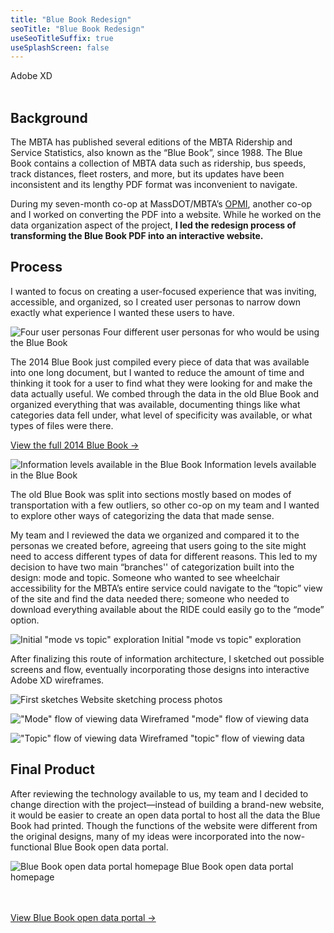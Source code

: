 ```yaml
---
title: "Blue Book Redesign"
seoTitle: "Blue Book Redesign"
useSeoTitleSuffix: true
useSplashScreen: false
---
```




<Underlining highlight>Adobe XD</Underlining>
<br />
<br />


## Background

The MBTA has published several editions of the MBTA Ridership and Service Statistics, also known as the “Blue Book”, since 1988. The Blue Book contains a collection of MBTA data such as ridership, bus speeds, track distances, fleet rosters, and more, but its updates have been inconsistent and its lengthy PDF format was inconvenient to navigate.

During my seven-month co-op at MassDOT/MBTA’s <a href="https://www.mass.gov/transportation-performance" target="_blank">OPMI</a>, another co-op and I worked on converting the PDF into a website. While he worked on the data organization aspect of the project, **I led the redesign process of transforming the Blue Book PDF into an interactive website.**

## Process

I wanted to focus on creating a user-focused experience that was inviting, accessible, and organized, so I created user personas to narrow down exactly what experience I wanted these users to have.

![Four user personas](./personas2.png)
<span class="img-cap">Four different user personas for who would be using the Blue Book</span>

The 2014 Blue Book just compiled every piece of data that was available into one long document, but I wanted to reduce the amount of time and thinking it took for a user to find what they were looking for and make the data actually useful. We combed through the data in the old Blue Book and organized everything that was available, documenting things like what categories data fell under, what level of specificity was available, or what types of files were there.

<a href="https://old.mbta.com/uploadedfiles/documents/2014%20BLUEBOOK%2014th%20Edition(1).pdf" target="_blank">View the full 2014 Blue Book &#8594;</a>

![Information levels available in the Blue Book](./spreadsheet.png)
<span class="img-cap">Information levels available in the Blue Book</span>

The old Blue Book was split into sections mostly based on modes of transportation with a few outliers, so other co-op on my team and I wanted to explore other ways of categorizing the data that made sense.

My team and I reviewed the data we organized and compared it to the personas we created before, agreeing that users going to the site might need to access different types of data for different reasons. This led to my decision to have two main “branches'' of categorization built into the design: mode and topic. Someone who wanted to see wheelchair accessibility for the MBTA’s entire service could navigate to the “topic” view of the site and find the data needed there; someone who needed to download everything available about the RIDE could easily go to the “mode” option.

![Initial "mode vs topic" exploration](./sketch0-crop.png)
<span class="img-cap">Initial "mode vs topic" exploration</span>

After finalizing this route of information architecture, I sketched out possible screens and flow, eventually incorporating those designs into interactive Adobe XD wireframes.

![First sketches](./sketch23-resize.png)
<span class="img-cap">Website sketching process photos</span>

!["Mode" flow of viewing data](./wireframes-modes2.png)
<span class="img-cap">Wireframed "mode" flow of viewing data</span>

!["Topic" flow of viewing data](./wireframes-topics2.png)
<span class="img-cap">Wireframed "topic" flow of viewing data</span>

## Final Product

After reviewing the technology available to us, my team and I decided to change direction with the project—instead of building a brand-new website, it would be easier to create an open data portal to host all the data the Blue Book had printed. Though the functions of the website were different from the original designs, many of my ideas were incorporated into the now-functional Blue Book open data portal.

![Blue Book open data portal homepage](./bb.png)
<span class="img-cap">Blue Book open data portal homepage</span>

<br />
<br />
<a href="https://mbta-massdot.opendata.arcgis.com/" target="_blank">View Blue Book open data portal &#8594;</a> 

